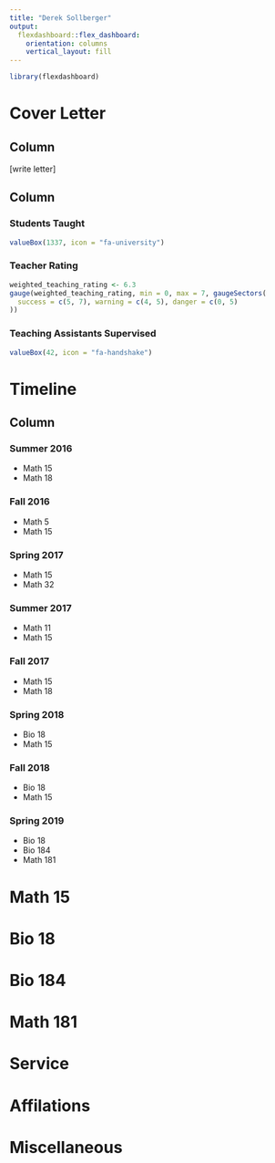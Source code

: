 ```yaml
---
title: "Derek Sollberger"
output: 
  flexdashboard::flex_dashboard:
    orientation: columns
    vertical_layout: fill
---
```


```r
library(flexdashboard)
```

Cover Letter
================================================================================

Column {data-width=500}
-------------------------------------

[write letter]

Column {data-width=500}
-------------------------------------

### Students Taught

```r
valueBox(1337, icon = "fa-university")
```

### Teacher Rating

```r
weighted_teaching_rating <- 6.3
gauge(weighted_teaching_rating, min = 0, max = 7, gaugeSectors(
  success = c(5, 7), warning = c(4, 5), danger = c(0, 5)
))
```

### Teaching Assistants Supervised

```r
valueBox(42, icon = "fa-handshake")
```

Timeline
================================================================================

Column {data-width=500}
-------------------------------------

### Summer 2016

* Math 15
* Math 18

### Fall 2016

* Math 5
* Math 15

### Spring 2017

* Math 15
* Math 32

### Summer 2017

* Math 11
* Math 15

### Fall 2017

* Math 15
* Math 18

### Spring 2018

* Bio 18
* Math 15

### Fall 2018

* Bio 18
* Math 15

### Spring 2019

* Bio 18
* Bio 184
* Math 181


Math 15
================================================================================

Bio 18
================================================================================

Bio 184
================================================================================

Math 181
================================================================================

Service
================================================================================

Affilations
================================================================================

Miscellaneous
================================================================================